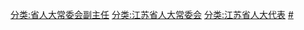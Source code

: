 [[分类:省人大常委会副主任|分类:省人大常委会副主任]]
[[分类:江苏省人大常委会|分类:江苏省人大常委会]]
[[分类:江苏省人大代表|分类:江苏省人大代表]]
[[分类:江苏省各级人大常委会副主任|#]]